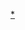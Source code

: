{{Userbox
  |border-c = #000000
  |border-s = 0
  |id-c     = #000000
  |id-s     = 13
  |id-fc    = #ffffff
  |info-c   = #8A4B08
  |info-s   = 10
  |info-fc  = #FFFFFF
  |id       = THE GODFATHER
  |info     = 這個用户喜欢'''[[Template:教父|<span style="color:#FFFFFF;">教父</span>]]'''系列電影。
}}<includeonly>[[Category:喜歡電影教父的維基人|{{PAGENAME}}]]</includeonly>
<noinclude>[[Category:喜歡電影教父的維基人|*]]</noinclude>